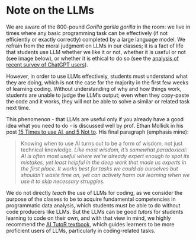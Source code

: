 # Note on the LLMs

We are aware of the 800-pound _Gorilla gorilla gorilla_ in the room: we live in times where any basic programming task can be effectively (if not efficiently or exactly correctly) completed by a large language model. We refrain from the moral judgment on LLMs in our classes; it is a fact of life that students use LLM whether we like it or not, whether it is useful or not (see image below), or whether it is ethical to do so (see the [analysis of recent survey of ChatGPT users](https://arstechnica.com/ai/2025/09/seven-things-we-learned-from-openais-first-study-on-chatgpt-usage/)). 

However, in order to use LLMs effectively, students must understand what they are doing, which is not the case for the majority in the first few weeks of learning coding. Without understanding of why and how things work, students are unable to judge the LLM's output; even when they copy-paste the code and it works, they will not be able to solve a similar or related task next time.

This phenomenon - that LLMs are useful only if you already have a good idea what you need to do - is discussed well by prof. Ethan Mollick in his post [15 Times to use AI, and 5 Not to](https://www.oneusefulthing.org/p/15-times-to-use-ai-and-5-not-to). His final paragraph (emphasis mine):

> Knowing when to use AI turns out to be a form of wisdom, not just technical knowledge. _Like most wisdom, it's somewhat paradoxical: AI is often most useful where we're already expert enough to spot its mistakes, yet least helpful in the deep work that made us experts in the first place. It works best for tasks we could do ourselves but shouldn't waste time on, yet can actively harm our learning when we use it to skip necessary struggles._ 

We do not directly _teach_ the use of LLMs for coding, as we consider the purpose of the classes to be to acquire fundamental competencies in programmatic data analysis, which students must be able to do without code producers like LLMs. But the LLMs can be good _tutors_ for students learning to code on their own, and with that view in mind, we highly recommend the [AI TutoR textbook](https://psyteachr.github.io/AITutoR/), which guides learners to be more proficient users of LLMs, particularly in coding-related tasks.
